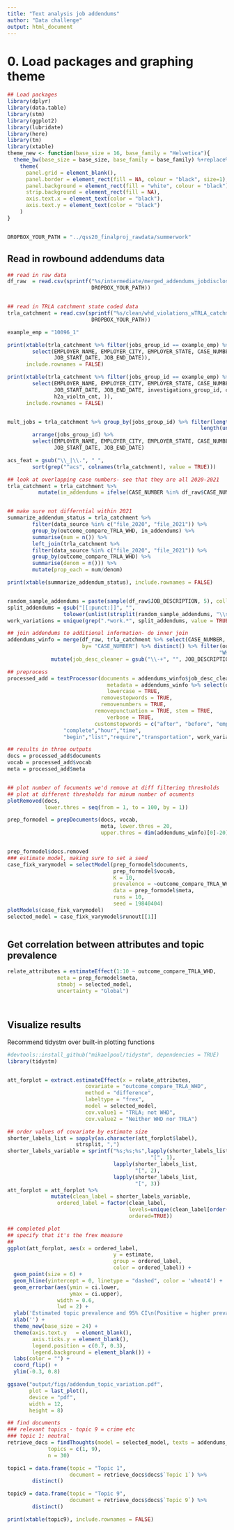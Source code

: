 ```yaml
---
title: "Text analysis job addendums"
author: "Data challenge"
output: html_document
---
```



# 0. Load packages and graphing theme

```r
## Load packages
library(dplyr)
library(data.table)
library(stm)
library(ggplot2)
library(lubridate)
library(here)
library(tm)
library(xtable)
theme_new <- function(base_size = 16, base_family = "Helvetica"){
  theme_bw(base_size = base_size, base_family = base_family) %+replace%
    theme(
      panel.grid = element_blank(),   
      panel.border = element_rect(fill = NA, colour = "black", size=1),
      panel.background = element_rect(fill = "white", colour = "black"), 
      strip.background = element_rect(fill = NA),
      axis.text.x = element_text(color = "black"),
      axis.text.y = element_text(color = "black")
    )
}


DROPBOX_YOUR_PATH = "../qss20_finalproj_rawdata/summerwork"


```



## Read in rowbound addendums data


```r
## read in raw data
df_raw  = read.csv(sprintf("%s/intermediate/merged_addendums_jobdisclosures.csv", 
                           DROPBOX_YOUR_PATH)) 


## read in TRLA catchment state coded data
trla_catchment = read.csv(sprintf("%s/clean/whd_violations_wTRLA_catchmentonly.csv", 
                           DROPBOX_YOUR_PATH))

example_emp = "10096_1"

print(xtable(trla_catchment %>% filter(jobs_group_id == example_emp) %>%
        select(EMPLOYER_NAME, EMPLOYER_CITY, EMPLOYER_STATE, CASE_NUMBER, CASE_STATUS, 
               JOB_START_DATE, JOB_END_DATE)),
      include.rownames = FALSE)

print(xtable(trla_catchment %>% filter(jobs_group_id == example_emp) %>%
        select(EMPLOYER_NAME, EMPLOYER_CITY, EMPLOYER_STATE, CASE_NUMBER, CASE_STATUS, 
               JOB_START_DATE, JOB_END_DATE, investigations_group_id, case_id, reg_act, 
               h2a_violtn_cnt, )),
      include.rownames = FALSE)


mult_jobs = trla_catchment %>% group_by(jobs_group_id) %>% filter(length(unique(jobs_row_id)) > 5 &
                                                              length(unique(toupper(EMPLOYER_NAME))) > 1) %>%
        arrange(jobs_group_id) %>%
        select(EMPLOYER_NAME, EMPLOYER_CITY, EMPLOYER_STATE, CASE_NUMBER,
               JOB_START_DATE, JOB_END_DATE) 

acs_feat = gsub("\\_|\\.", " ", 
        sort(grep("^acs", colnames(trla_catchment), value = TRUE))) 

## look at overlapping case numbers- see that they are all 2020-2021 
trla_catchment = trla_catchment %>%
          mutate(in_addendums = ifelse(CASE_NUMBER %in% df_raw$CASE_NUMBER, TRUE, FALSE))


## make sure not differntial within 2021
summarize_addendum_status = trla_catchment %>%
        filter(data_source %in% c("file_2020", "file_2021")) %>%
        group_by(outcome_compare_TRLA_WHD, in_addendums) %>%
        summarise(num = n()) %>%
        left_join(trla_catchment %>%
        filter(data_source %in% c("file_2020", "file_2021")) %>%
        group_by(outcome_compare_TRLA_WHD) %>%
        summarise(denom = n())) %>%
        mutate(prop_each = num/denom)

print(xtable(summarize_addendum_status), include.rownames = FALSE)


random_sample_addendums = paste(sample(df_raw$JOB_DESCRIPTION, 5), collapse = " ")
split_addendums = gsub("[[:punct:]]", "", 
                  tolower(unlist(strsplit(random_sample_addendums, "\\s+|\\."))))
work_variations = unique(grep(".*work.*", split_addendums, value = TRUE))

## join addendums to additional information- do inner join
addendums_winfo = merge(df_raw, trla_catchment %>% select(CASE_NUMBER, contains("outcome")),
                        by= "CASE_NUMBER") %>% distinct() %>% filter(outcome_compare_TRLA_WHD != 
                                                                    "WHD; not TRLA") %>%
              mutate(job_desc_cleaner = gsub("\\-+", "", JOB_DESCRIPTION))

## preprocess
processed_add = textProcessor(documents = addendums_winfo$job_desc_cleaner, 
                                metadata = addendums_winfo %>% select(outcome_compare_TRLA_WHD),
                                lowercase = TRUE,
                              removestopwords = TRUE, 
                              removenumbers = TRUE,
                            removepunctuation = TRUE, stem = TRUE,
                                verbose = TRUE,
                            customstopwords = c("after", "before", "employer", "employ", "job", "although", "provide", 
                  "complete","hour","time",
                  "begin","list","require","transportation", work_variations))

## results in three outputs
docs = processed_add$documents
vocab = processed_add$vocab
meta = processed_add$meta


## plot number of focuments we'd remove at diff filtering thresholds
## plot at different thresholds for minum number of ocuments
plotRemoved(docs,
            lower.thres = seq(from = 1, to = 100, by = 1))

prep_formodel = prepDocuments(docs, vocab, 
                              meta, lower.thres = 20, 
                              upper.thres = dim(addendums_winfo)[0]-20)


prep_formodel$docs.removed
### estimate model, making sure to set a seed
case_fixk_varymodel = selectModel(prep_formodel$documents,
                                  prep_formodel$vocab,
                                  K = 10,
                                  prevalence = ~outcome_compare_TRLA_WHD,
                                  data = prep_formodel$meta,
                                  runs = 10,
                                  seed = 19840404) 
plotModels(case_fixk_varymodel)
selected_model = case_fixk_varymodel$runout[[1]]



```

## Get correlation between attributes and topic prevalence

```r
relate_attributes = estimateEffect(1:10 ~ outcome_compare_TRLA_WHD,
                meta = prep_formodel$meta, 
                stmobj = selected_model,
                uncertainty = "Global")




```


## Visualize results


Recommend tidystm over built-in plotting functions

```r
#devtools::install_github("mikaelpoul/tidystm", dependencies = TRUE)
library(tidystm)  


att_forplot = extract.estimateEffect(x = relate_attributes,
                         covariate = "outcome_compare_TRLA_WHD",
                         method = "difference",
                         labeltype = "frex",
                         model = selected_model,
                         cov.value1 = "TRLA; not WHD",
                         cov.value2 = "Neither WHD nor TRLA")

## order values of covariate by estimate size
shorter_labels_list = sapply(as.character(att_forplot$label),
                      strsplit, ",") 
shorter_labels_variable = sprintf("%s;%s;%s",lapply(shorter_labels_list, 
                                              "[", 1),
                                  lapply(shorter_labels_list, 
                                         "[", 2),
                                  lapply(shorter_labels_list, 
                                         "[", 3))
att_forplot = att_forplot %>%
              mutate(clean_label = shorter_labels_variable,
                ordered_label = factor(clean_label,
                                       levels=unique(clean_label[order(estimate)]), 
                                       ordered=TRUE))

## completed plot
## specify that it's the frex measure
## 
ggplot(att_forplot, aes(x = ordered_label, 
                                  y = estimate,
                                  group = ordered_label,
                                  color = ordered_label)) +
  geom_point(size = 6) +
  geom_hline(yintercept = 0, linetype = "dashed", color = 'wheat4') +
  geom_errorbar(aes(ymin = ci.lower,
                    ymax = ci.upper),
                width = 0.6,
                lwd = 2) +
  ylab('Estimated topic prevalence and 95% CI\n(Positive = higher prevalence in employers with TRLA intake)') +
  xlab('') +
  theme_new(base_size = 24) +
  theme(axis.text.y   = element_blank(),
        axis.ticks.y = element_blank(),
        legend.position = c(0.7, 0.3),
        legend.background = element_blank()) +
  labs(color = "") +
  coord_flip() +
  ylim(-0.3, 0.8) 

ggsave("output/figs/addendum_topic_variation.pdf",
       plot = last_plot(),
       device = "pdf",
       width = 12,
       height = 8)

## find documents
### relevant topics - topic 9 = crime etc
### topic 1: neutral
retrieve_docs = findThoughts(model = selected_model, texts = addendums_winfo$job_desc_cleaner,
             topics = c(1, 9),
             n = 30)

topic1 = data.frame(topic = "Topic 1",
                    document = retrieve_docs$docs$`Topic 1`) %>%
        distinct() 

topic9 = data.frame(topic = "Topic 9",
                    document = retrieve_docs$docs$`Topic 9`) %>%
        distinct() 

print(xtable(topic9), include.rownames = FALSE)

```